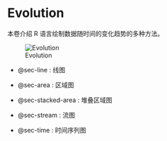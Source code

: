 # Evolution

本卷介绍 R 语言绘制数据随时间的变化趋势的多种方法。

![Evolution](./image/evolution.png)

- @sec-line : 线图

- @sec-area : 区域图

- @sec-stacked-area : 堆叠区域图

- @sec-stream : 流图

- @sec-time : 时间序列图
